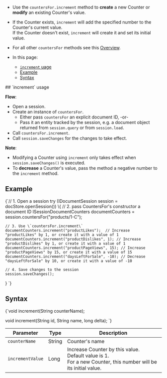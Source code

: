 
<Admonition type="note" title="">

* Use the `countersFor.increment` method to **create** a new Counter or **modify** an existing Counter's value.  

*  If the Counter exists, `increment` will add the specified number to the Counter's current value.  
   If the Counter doesn't exist, `increment` will create it and set its initial value.  

* For all other `countersFor` methods see this [Overview](../../document-extensions/counters/overview.mdx#counter-methods-and-the--object).

* In this page:
  - [`increment` uage](../../document-extensions/counters/create-or-modify.mdx#increment-usage)
  - [Example](../../document-extensions/counters/create-or-modify.mdx#example)
  - [Syntax](../../document-extensions/counters/create-or-modify.mdx#syntax)

</Admonition>
## `increment` usage

**Flow**:  

* Open a session.  
* Create an instance of `countersFor`.  
     * Either pass `countersFor` an explicit document ID, -or-  
     * Pass it an entity tracked by the session, e.g. a document object returned from `session.query` or from `session.load`.  
* Call `countersFor.increment`. 
* Call `session.saveChanges` for the changes to take effect.  

**Note**:  

* Modifying a Counter using `increment` only takes effect when `session.saveChanges()` is executed.  
* To **decrease** a Counter's value, pass the method a negative number to the `increment` method.  



## Example

<TabItem value="counters_region_Increment" label="counters_region_Increment">
<CodeBlock language="java">
{`// 1. Open a session
try (IDocumentSession session = docStore.openSession()) \{
    // 2. pass CountersFor's constructor a document ID
    ISessionDocumentCounters documentCounters = session.countersFor("products/1-C");

    // 3. Use \`countersFor.increment\`
    documentCounters.increment("productLikes");  // Increase "productLikes" by 1, or create it with a value of 1
    documentCounters.increment("productDislikes", 1); // Increase "productDislikes" by 1, or create it with a value of 1
    documentCounters.increment("productPageViews", 15); // Increase "productPageViews" by 15, or create it with a value of 15
    documentCounters.increment("daysLeftForSale", -10); // Decrease "daysLeftForSale" by 10, or create it with a value of -10

    // 4. Save changes to the session
    session.saveChanges();
\}
`}
</CodeBlock>
</TabItem>



## Syntax

<TabItem value="Increment-definition" label="Increment-definition">
<CodeBlock language="java">
{`void increment(String counterName);

void increment(String id, String name, long delta);
`}
</CodeBlock>
</TabItem>

| Parameter        | Type   | Description                                                                                                      |
|------------------|--------|------------------------------------------------------------------------------------------------------------------|
| `counterName`    | String | Counter's name                                                                                                   |
| `incrementValue` | Long   | Increase Counter by this value.<br/>Default value is 1.<br/>For a new Counter, this number will be its initial value. |




